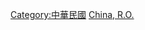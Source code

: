 {{Catnav|頁面分類|地理|国家|按國家分類|各國教育}}
{{Catnav|頁面分類|各種主題的頁面分類|按國家分類|各國教育}}
{{Catnav|頁面分類|地理|国家|亚洲国家|中華民國|}}
{{Commons category|Education in Taiwan}}
{{Catmore|中華民國教育}}

[[Category:中華民國|Category:中華民國]]
[[Category:亚洲各国教育|China, R.O.]]